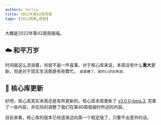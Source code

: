 ```yaml
---
authors: forliy
title: 2022年第42周周报
tags: [2022周报,周报]
---
```



大概是2022年第42周周报喵。

<!--truncate-->

## ☁️ 和平万岁

时间就这么流淌着，何尝不是一件喜事。对于核心库来说，本周没有什么**重大**更新，但是对于现实生活倒是有些繁忙。
<small><i>星星睡了，我的心还在奔波。</i></small>

## 🎉 核心库更新

好吧，核心库其实本周还是有所更新的。核心库本周更新了 [v3.0.0-beta.3](https://github.com/simple-robot/simpler-robot/releases/tag/v3.0.0-beta.3),
完善了一些内容，并实际的调整了我们在第40周周报时所述的内容。

目前来看，核心库的版本已经逐渐迈向第一个稳定版了，只要不出意外的话。
